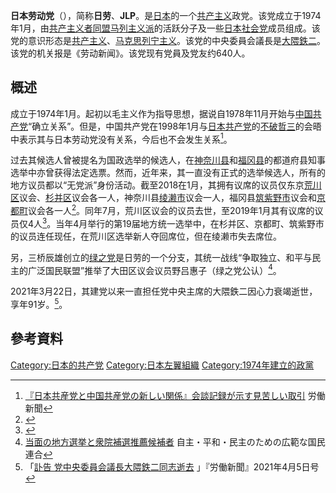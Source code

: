 {{expand language|1=ja|page=|time=}}

'''日本劳动党'''（{{jpn|j=日本労働党|hg=にほんろうどうとう}}），简称'''日劳'''、'''JLP'''。是[[日本|日本]]的一个[[共产主义|共产主义]]政党。该党成立于1974年1月，由[[共产主义者同盟马列主义派|共产主义者同盟马列主义派]]的活跃分子及一些[[日本社会党|日本社会党]]成员组成。该党的意识形态是[[共产主义|共产主义]]、[[马克思列宁主义|马克思列宁主义]]。该党的中央委員会議長是[[大隈鉄二|大隈鉄二]]。该党的机关报是《劳动新闻》。该党现有党員及党友约640人。

== 概述 ==
成立于1974年1月。起初以毛主义作为指导思想，据说自1978年11月开始与[[中国共产党|中国共产党]]“确立关系”。但是，中国共产党在1998年1月与[[日本共产党|日本共产党]]的[[不破哲三|不破哲三]]的会晤中表示其与日本劳动党没有关系，今后也不会发生关系<ref>[http://japanlabor.party/syasetu/990215a.html 『日本共産党と中国共産党の新しい関係』会談記録が示す見苦しい取引] {{Wayback|url=http://japanlabor.party/syasetu/990215a.html |date=20190426145949 }} 労働新聞</ref>。

过去其候选人曾被提名为国政选举的候选人，在[[神奈川县|神奈川县]]和[[福冈县|福冈县]]的都道府县知事选举中亦曾获得法定选票。然而，近年来，其一直没有正式的选举候选人，所有的地方议员都以“无党派”身份活动。截至2018在1月，其拥有议席的议员仅东京[[荒川区|荒川区]]议会、[[杉并区|杉并区]]议会各一人，神奈川县[[绫濑市|绫濑市]]议会一人，福冈县[[筑紫野市|筑紫野市]]议会和[[京都町|京都町]]议会各一人<ref>{{Cite web |url=http://japanlabor.party/news/180125b.html |title=労働新聞 2018年1月25日号・6～7面 新春地方議員メッセージ |access-date=2021年11月1日 |archive-date=2019年4月24日 |archive-url=https://web.archive.org/web/20190424130331/http://japanlabor.party/news/180125b.html |dead-url=no }}</ref>。同年7月，荒川区议会的议员去世，至2019年1月其有议席的议员仅4人<ref>{{Cite web |url=http://japanlabor.party/news/190101b.html |title=労働新聞 2019年1月1日号・12～13面 新春地方議員メッセージ |access-date=2021年11月1日 |archive-date=2019年4月24日 |archive-url=https://web.archive.org/web/20190424130344/http://japanlabor.party/news/190101b.html |dead-url=no }}</ref>。当年4月举行的第19届地方统一选举中，在杉并区、京都町、筑紫野市的议员连任现任，在荒川区选举新人夺回席位，但在绫濑市失去席位。

另，三桥辰雄创立的[[綠之黨_(日本1981年)|绿之党]]是日劳的一个分支，其统一战线“争取独立、和平与民主的广泛国民联盟”推举了大田区议会议员野吕惠子（绿之党公认）<ref>[http://kokuminrengo.net/%E9%81%B8%E6%8C%99/ 当面の地方選挙と衆院補選推薦候補者] {{Wayback|url=http://kokuminrengo.net/%E9%81%B8%E6%8C%99/ |date=20211101200126 }} 自主・平和・民主のための広範な国民連合</ref>。

2021年3月22日，其建党以来一直担任党中央主席的大隈鉄二因心力衰竭逝世，享年91岁。<ref>「[http://japanlabor.party/syasetu/210405a.html 訃告 党中央委員会議長大隈鉄二同志逝去] {{Wayback|url=http://japanlabor.party/syasetu/210405a.html |date=20211027115807 }}」『労働新聞』2021年4月5日号</ref>。

== 參考資料 ==
{{reflist}}

{{日本新左翼系统图}}
[[Category:日本的共产党|Category:日本的共产党]]
[[Category:日本左翼組織|Category:日本左翼組織]]
[[Category:1974年建立的政黨|Category:1974年建立的政黨]]